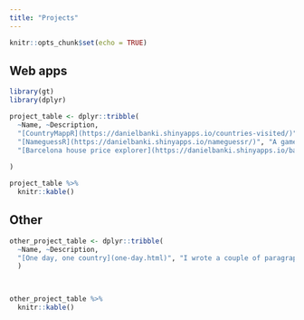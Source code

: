 ```yaml
---
title: "Projects"
---
```


```r
knitr::opts_chunk$set(echo = TRUE)
```

## Web apps

```r
library(gt)
library(dplyr)

project_table <- dplyr::tribble(
  ~Name, ~Description,
  "[CountryMappR](https://danielbanki.shinyapps.io/countries-visited/)", "An app to track the countries (and regions in some countries) I've visited.",
  "[NameguessR](https://danielbanki.shinyapps.io/nameguessr/)", "A game in which you guess a person's nationality from their name.",
  "[Barcelona house price explorer](https://danielbanki.shinyapps.io/barcelona-house-prices-explorer/)", "An interactive app to visualise 2021 house prices in Barcelona."
  
)
```


```r
project_table %>% 
  knitr::kable()

```

## Other
```r


other_project_table <- dplyr::tribble(
  ~Name, ~Description,
  "[One day, one country](one-day.html)", "I wrote a couple of paragraphs about a new country every day for some time. I then pulled the plug on the project, focusing on other types of writing instead."
  )
  



```

```r
other_project_table %>% 
  knitr::kable()

```